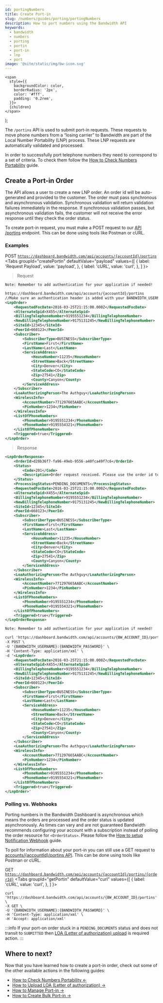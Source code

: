 ```yaml
---
id: portingNumbers
title: Create Port-in
slug: /numbers/guides/porting/portingNumbers
description: How to port numbers using the Bandwidth API
keywords:
  - bandwidth
  - numbers
  - porting
  - portin
  - port-in
  - lnp
  - port
image: '@site/static/img/bw-icon.svg'
---
```




    <span
      style={{
        backgroundColor: color,
        borderRadius: '2px',
        color: '#fff',
        padding: '0.2rem',
      }}>
      {children}
    </span>
  );

The `/portins` API is used to submit port-in requests. These requests to move phone numbers from a “losing carrier” to Bandwidth are part of the Local Number Portability (LNP) process. These LNP requests are automatically validated and processed.

In order to successfully port telephone numbers they need to correspond to a set of criteria. To check them follow the [How to Check Numbers Portability](/docs/numbers/guides/porting/lnpChecker) guide.

## Create a Port-in Order

The API allows a user to create a new LNP order. An order id will be auto-generated and provided to the customer. The order must pass synchronous and asynchronous validation. Synchronous validation will return validation failures immediately in the response. If synchronous validation passes, but asynchronous validation fails, the customer will not receive the error response until they check the order status.

To create port-in request, you must make a <Highlight color="#079CEE">POST</Highlight> request to our [API /portins](/apis/numbers/#operation/CreatePortin) endpoint. This can be done using tools like Postman or cURL.

### Examples
<Highlight color="#079CEE">POST</Highlight> <code>https://dashboard.bandwidth.com/api/accounts/{accountId}/portins</code>
<Tabs
    groupId="createPortin"
    defaultValue="payload"
    values={[
        { label: 'Request Payload', value: 'payload', },
        { label: 'cURL', value: 'curl', },
    ]
    }>
<TabItem value="payload">

>Request

```xml
Note: Remember to add authentication for your application if needed!

https://dashboard.bandwidth.com/api/accounts/{accountId}/portins
//Make sure an authentication header is added with your BANDWIDTH_USERNAME and BANDWIDTH_PASSWORD
<LnpOrder>
    <RequestedFocDate>2016-03-25T21:15:00.000Z</RequestedFocDate>
    <AlternateSpid>X455</AlternateSpid>
    <BillingTelephoneNumber>9195551234</BillingTelephoneNumber>
    <NewBillingTelephoneNumber>9175131245</NewBillingTelephoneNumber>
    <SiteId>12345</SiteId>
    <PeerId>660123</PeerId>
    <Subscriber>
        <SubscriberType>BUSINESS</SubscriberType>
        <FirstName>First</FirstName>
        <LastName>Last</LastName>
        <ServiceAddress>
            <HouseNumber>11235</HouseNumber>
            <StreetName>Back</StreetName>
            <City>Denver</City>
            <StateCode>CO</StateCode>
            <Zip>27541</Zip>
            <County>Canyon</County>
        </ServiceAddress>
    </Subscriber>
    <LoaAuthorizingPerson>The Authguy</LoaAuthorizingPerson>
    <WirelessInfo>
        <AccountNumber>771297665AABC</AccountNumber>
        <PinNumber>1234</PinNumber>
    </WirelessInfo>
    <ListOfPhoneNumbers>
        <PhoneNumber>9195551234</PhoneNumber>
        <PhoneNumber>9195554321</PhoneNumber>
    </ListOfPhoneNumbers>
    <Triggered>true</Triggered>
</LnpOrder>
```

>Response

```xml
<LnpOrderResponse>
    <OrderId>d28b36f7-fa96-49eb-9556-a40fca49f7c6</OrderId>
    <Status>
        <Code>201</Code>
        <Description>Order request received. Please use the order id to check the status of your order later.</Description>
    </Status>
    <ProcessingStatus>PENDING_DOCUMENTS</ProcessingStatus>
    <RequestedFocDate>2016-03-25T21:15:00.000Z</RequestedFocDate>
    <AlternateSpid>X455</AlternateSpid>
    <BillingTelephoneNumber>9195551234</BillingTelephoneNumber>
    <NewBillingTelephoneNumber>9175131245</NewBillingTelephoneNumber>
    <SiteId>12345</SiteId>
    <PeerId>660123</PeerId>
    <Subscriber>
        <SubscriberType>BUSINESS</SubscriberType>
        <FirstName>First</FirstName>
        <LastName>Last</LastName>
        <ServiceAddress>
            <HouseNumber>11235</HouseNumber>
            <StreetName>Back</StreetName>
            <City>Denver</City>
            <StateCode>CO</StateCode>
            <Zip>27541</Zip>
            <County>Canyon</County>
        </ServiceAddress>
    </Subscriber>
    <LoaAuthorizingPerson>The Authguy</LoaAuthorizingPerson>
    <WirelessInfo>
        <AccountNumber>771297665AABC</AccountNumber>
        <PinNumber>1234</PinNumber>
    </WirelessInfo>
    <ListOfPhoneNumbers>
        <PhoneNumber>9195551234</PhoneNumber>
        <PhoneNumber>9195554321</PhoneNumber>
    </ListOfPhoneNumbers>
    <Triggered>true</Triggered>
</LnpOrderResponse>
```

</TabItem>
<TabItem value="curl">

```xml
Note: Remember to add authentication for your application if needed!

curl 'https://dashboard.bandwidth.com/api/accounts/{BW_ACCOUNT_ID}/portins' \
-X POST \
-U '{BANDWIDTH_USERNAME}:{BANDWIDTH_PASSWORD}' \
-H 'Content-Type: application/xml' \
-d '<LnpOrder>
    <RequestedFocDate>2016-03-25T21:15:00.000Z</RequestedFocDate>
    <AlternateSpid>X455</AlternateSpid>
    <BillingTelephoneNumber>9195551234</BillingTelephoneNumber>
    <NewBillingTelephoneNumber>9175131245</NewBillingTelephoneNumber>
    <SiteId>12345</SiteId>
    <PeerId>660123</PeerId>
    <Subscriber>
        <SubscriberType>BUSINESS</SubscriberType>
        <FirstName>First</FirstName>
        <LastName>Last</LastName>
        <ServiceAddress>
            <HouseNumber>11235</HouseNumber>
            <StreetName>Back</StreetName>
            <City>Denver</City>
            <StateCode>CO</StateCode>
            <Zip>27541</Zip>
            <County>Canyon</County>
        </ServiceAddress>
    </Subscriber>
    <LoaAuthorizingPerson>The Authguy</LoaAuthorizingPerson>
    <WirelessInfo>
        <AccountNumber>771297665AABC</AccountNumber>
        <PinNumber>1234</PinNumber>
    </WirelessInfo>
    <ListOfPhoneNumbers>
        <PhoneNumber>9195551234</PhoneNumber>
        <PhoneNumber>9195554321</PhoneNumber>
    </ListOfPhoneNumbers>
    <Triggered>true</Triggered>
</LnpOrder>'
```

</TabItem>
</Tabs>

### Polling vs. Webhooks

Porting numbers in the Bandwidth Dashboard is asynchronous which means the orders are processed and the order status is updated asynchronously. As times can vary and are not guaranteed Bandwidth recommends configuring your account with a subscription instead of polling the order resource for `<OrderStatus>`. Please follow the [How to setup Notification Webhook](/docs/numbers/webhooks/orderWebhook) guide.

To poll for information about your port-in you can still use a <Highlight color="#00bf8c">GET</Highlight> request to [accounts/{accountId}/portins API](/apis/numbers/#operation/GetPortin). This can be done using tools like Postman or cURL.

<Highlight color="#00bf8c">GET</Highlight> <code>https://dashboard.bandwidth.com/api/accounts/{accountId}/portins/{orderId}</code>
<Tabs
    groupId="getPortin"
    defaultValue="curl"
    values={[
        { label: 'cURL', value: 'curl', },
    ]
    }>
<TabItem value="curl">

```cURL
curl 'https://dashboard.bandwidth.com/api/accounts/{BW_ACCOUNT_ID}/portins' \
-X GET \
-U '{BANDWIDTH_USERNAME}:{BANDWIDTH_PASSWORD}' \
-H 'Content-Type: application/xml' \
-H 'Accept: application/xml'
```

</TabItem>
</Tabs>

:::info
If your port-on order stuck in a ```PENDING_DOCUMENTS``` status and does not transit to ```SUBMITTED``` then [LOA (Letter of authorization) upload](/docs/numbers/guides/porting/loaUpload) is required action.
:::

## Where to next?

Now that you have learned how to create a port-in order, check out some of the other available actions in the following guides:

- [How to Check Numbers Portability ←](/docs/numbers/guides/porting/lnpChecker)
- [How to Upload LOA (Letter of authorization) →](/docs/numbers/guides/porting/loaUpload)
- [How to Manage Port-in →](/docs/numbers/guides/porting/updatePortin)
- [How to Create Bulk Port-in →](/docs/numbers/guides/porting/createBulkPortins)
